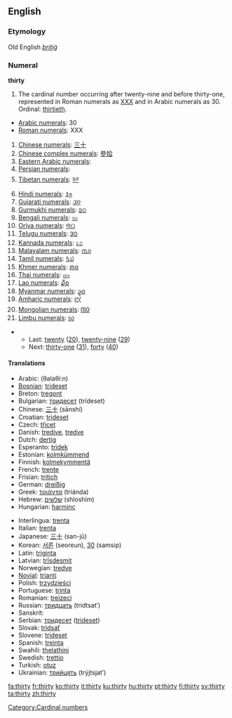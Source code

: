 ==English==
===Etymology===
Old English ''[[þritiġ]]''
===Numeral===
'''thirty'''

# The cardinal number occurring after twenty-nine and before thirty-one, represented in Roman numerals as [[XXX]] and in Arabic numerals as 30. Ordinal: [[thirtieth]].
*[[w:Arabic Numerals|Arabic numerals]]: 30
*[[w:Roman numerals|Roman numerals]]: XXX
#[[w:Chinese numerals|Chinese numerals]]: [[三十]]
#[[w:Chinese numerals|Chinese complex numerals]]: [[參拾]]
#[[w:Eastern Arabic numerals|Eastern Arabic numerals]]: {{ARchar|[[٣٠]]}}
#[[w:Eastern Arabic numerals|Persian numerals]]: {{FAchar|[[۳۰]]}}
#[[w:Indian numerals|Tibetan numerals]]: [[༣༠]]
#[[w:Indian numerals|Hindi numerals]]: [[३०]]
#[[w:Indian numerals|Gujarati numerals]]: [[૩૦]]
#[[w:Indian numerals|Gurmukhi numerals]]: [[੩੦]]
#[[w:Indian numerals|Bengali numerals]]: [[৩০]]
#[[w:Indian numerals|Oriya numerals]]: [[୩୦]]
#[[w:Indian numerals|Telugu numerals]]: [[౩౦]]
#[[w:Indian numerals|Kannada numerals]]: [[೩೦]]
#[[w:Indian numerals|Malayalam numerals]]: [[൩൦]]
#[[w:Indian numerals|Tamil numerals]]: [[௩௰]]
#[[w:Khmer script|Khmer numerals]]: [[៣០]]
#[[w:Thai numerals|Thai numerals]]: [[๓๐]]
#[[w:Lao alphabet|Lao numerals]]: [[໓໐]]
#[[w:Burmese alphabet|Myanmar numerals]]: [[၃၀]]
#[[w:Amharic language|Amharic numerals]]: [[፫፲]]
#[[w:Mongolian alphabet|Mongolian numerals]]: [[᠓᠐]]
#[[w:Limbu language|Limbu numerals]]: [[᥉᥆]]

**Last: [[twenty]] ([[20]]), [[twenty-nine]] ([[29]])
**Next: [[thirty-one]] ([[31]]), [[forty]] ([[40]])

====Translations====
{{top}}
*Arabic: {{ARchar|[[ثلاثين]]}} (θalaθí:n)
*[[Bosnian]]: [[trideset]]
*Breton: [[tregont]]
*Bulgarian: [[тридесет]] (trídeset)
*Chinese: [[三十]] (sānshí)
*Croatian: [[trideset]]
*Czech: [[třicet]]
*Danish: [[tredive]], [[tredve]]
*Dutch: [[dertig]] {{f}}
*Esperanto: [[tridek]]
*Estonian: [[kolmkümmend]]
*Finnish: [[kolmekymmentä]]
*French: [[trente]] {{m}}
*Frisian: [[tritich]]
*German: [[dreißig]] {{f}}
*Greek: [[τριάντα]] (triánda)
*Hebrew: [[שלשים]] (shloshím)
*Hungarian: [[harminc]]
{{mid}}
*Interlingua: [[trenta]]
*Italian: [[trenta]]
*Japanese: [[三十]] (san-jū)
*Korean: [[서른]] (seoreun), [[30]] (samsip)
*Latin: [[triginta]]
*Latvian: [[trīsdesmit]]
*Norwegian: [[tredve]]
*[[Novial]]: [[trianti]]
*Polish: [[trzydzieści]]
*Portuguese: [[trinta]]
*Romanian: [[treizeci]]
*Russian: [[тридцать]] (trídtsat’)
*Sanskrit: {{Unicode|[[triṁśat]]}}
*Serbian: [[тридесет]] ([[trideset]])
*Slovak: [[tridsať]]
*Slovene: [[trideset]]
*Spanish: [[treinta]]
*Swahili: [[thelathini]]
*Swedish: [[trettio]]
*Turkish: [[otuz]]
*Ukrainian: [[трийцять]] (trýjtsjat’)
{{bottom}}

[[Category:Cardinal numbers]]

[[fa:thirty]]
[[fr:thirty]]
[[ko:thirty]]
[[it:thirty]]
[[ku:thirty]]
[[hu:thirty]]
[[pt:thirty]]
[[fi:thirty]]
[[sv:thirty]]
[[ta:thirty]]
[[zh:thirty]]